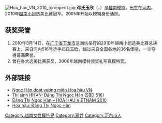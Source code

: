 {{no footnotes|time=2015-01-18T05:22:12+00:00}}
[[File:Hoa_hau_VN_2010_(cropped).jpg|thumb]]
'''邓氏玉欣'''（{{lang-vi|Đặng Thị Ngọc Hân}}，{{bd|1989年|3月10日||}}）是[[越南|越南]][[模特|模特]]。出生在[[河内|河内]]，2010年[[越南小姐|越南小姐]]选美比赛冠军。2005年开始以模特身份活跃。

== 获奖荣誉 ==
#2010年8月14日，在[[广宁省|广宁省]][[下龙市|下龙市]]巡洲坊举行的2010年越南小姐选美比赛总决赛上，来自河内516号选手邓氏玉欣，越过来自全国各地的36名佳丽，一举夺得最高荣誉。
#曾在各大选美比赛获奖，2006年越南模特颁奖礼写真模特奖。

== 外部链接 ==
*[http://giaitri.vnexpress.net/tin-tuc/gioi-sao/trong-nuoc/ngoc-han-doat-vuong-mien-hoa-hau-vn-1909105.html Ngọc Hân đoạt vương miện Hoa hậu VN] {{Wayback|url=http://giaitri.vnexpress.net/tin-tuc/gioi-sao/trong-nuoc/ngoc-han-doat-vuong-mien-hoa-hau-vn-1909105.html |date=20160305011611 }}
*[http://vtc.vn/thi-sinh-hhvn-dang-thi-ngoc-han-sbd-516.507.257104.htm Thí sinh HHVN: Đặng Thị Ngọc Hân (SBD 516)] {{Wayback|url=http://vtc.vn/thi-sinh-hhvn-dang-thi-ngoc-han-sbd-516.507.257104.htm |date=20160305042941 }}
*[http://www.thugiangiaitri.com/read.php?3077#.VLsl_YeQC30 Đặng Thị Ngọc Hân – HOA HAU VIETNAM 2010] {{Wayback|url=http://www.thugiangiaitri.com/read.php?3077#.VLsl_YeQC30 |date=20160404003911 }}
*[https://web.archive.org/web/20160304193034/http://giaitri.vnexpress.net/sao/dang-thi-ngoc-han-92644/hinh-anh.html Hoa hậu: Đặng Thị Ngọc Hân]

[[Category:越南女性模特兒|Category:越南女性模特兒]]
[[Category:邓姓|Category:邓姓]]
[[Category:河內市人|Category:河內市人]]